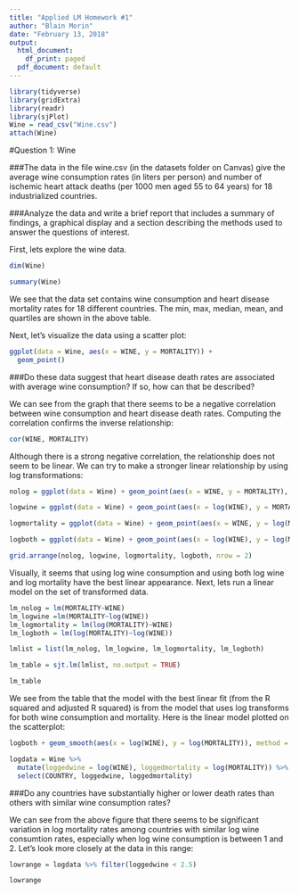 ```yaml
---
title: "Applied LM Homework #1"
author: "Blain Morin"
date: "February 13, 2018"
output:
  html_document:
    df_print: paged
  pdf_document: default
---
```

```r
library(tidyverse)
library(gridExtra)
library(readr)
library(sjPlot)
Wine = read_csv("Wine.csv")
attach(Wine)
```


#Question 1: Wine

###The data in the file wine.csv (in the datasets folder on Canvas) give the average wine consumption rates (in liters per person) and number of ischemic heart attack deaths (per 1000 men aged 55 to 64 years) for 18 industrialized countries.

###Analyze the data and write a brief report that includes a summary of findings, a graphical display and a section describing the methods used to answer the questions of interest.



First, lets explore the wine data. 


```r
dim(Wine)

summary(Wine)
```

We see that the data set contains wine consumption and heart disease mortality rates for 18 different countries. The min, max, median, mean, and quartiles are shown in the above table. 

Next, let's visualize the data using a scatter plot:

```r

ggplot(data = Wine, aes(x = WINE, y = MORTALITY)) +
  geom_point()

```

###Do these data suggest that heart disease death rates are associated with average wine consumption? If so, how can that be described?

We can see from the graph that there seems to be a negative correlation between wine consumption and heart disease death rates. Computing the correlation confirms the inverse relationship:

```r
cor(WINE, MORTALITY)
```

Although there is a strong negative correlation, the relationship does not seem to be linear. We can try to make a stronger linear relationship by using log transformations:

```r

nolog = ggplot(data = Wine) + geom_point(aes(x = WINE, y = MORTALITY), color = "red")  

logwine = ggplot(data = Wine) + geom_point(aes(x = log(WINE), y = MORTALITY), color = "yellow") 

logmortality = ggplot(data = Wine) + geom_point(aes(x = WINE, y = log(MORTALITY)), color = "blue") 

logboth = ggplot(data = Wine) + geom_point(aes(x = log(WINE), y = log(MORTALITY)), color = "green") 

grid.arrange(nolog, logwine, logmortality, logboth, nrow = 2)

```

Visually, it seems that using log wine consumption and using both log wine and log mortality have the best linear appearance. Next, lets run a linear model on the set of transformed data. 

```r
lm_nolog = lm(MORTALITY~WINE)
lm_logwine =lm(MORTALITY~log(WINE))
lm_logmortality = lm(log(MORTALITY)~WINE)
lm_logboth = lm(log(MORTALITY)~log(WINE))

lmlist = list(lm_nolog, lm_logwine, lm_logmortality, lm_logboth)

lm_table = sjt.lm(lmlist, no.output = TRUE)

lm_table
```

We see from the table that the model with the best linear fit (from the R squared and adjusted R squared) is from the model that uses log transforms for both wine consumption and mortality. Here is the linear model plotted on the scatterplot:

```r
logboth + geom_smooth(aes(x = log(WINE), y = log(MORTALITY)), method = "lm", se = TRUE)

logdata = Wine %>%
  mutate(loggedwine = log(WINE), loggedmortality = log(MORTALITY)) %>%
  select(COUNTRY, loggedwine, loggedmortality)
```

###Do any countries have substantially higher or lower death rates than others with similar wine consumption rates?

We can see from the above figure that there seems to be significant variation in log mortality rates among countries with similar log wine consumtion rates, especially when log wine consumption is between 1 and 2. Let's look more closely at the data in this range:

```r

lowrange = logdata %>% filter(loggedwine < 2.5)

lowrange


```


